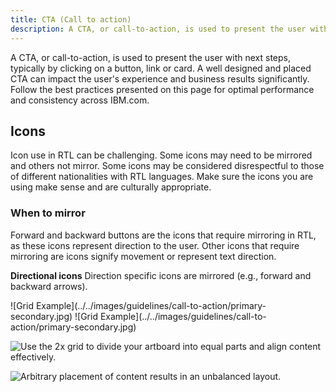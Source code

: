 ```yaml
---
title: CTA (Call to action)
description: A CTA, or call-to-action, is used to present the user with next steps, typically by clicking on a button, link or card. A well designed and placed CTA can impact the user's experience and business results significantly. Follow the best practices presented on this page for optimal performance and consistency across IBM.com. 
---
```


<PageDescription>

A CTA, or call-to-action, is used to present the user with next steps, typically by clicking on a button, link or card. A well designed and placed CTA can impact the user's experience and business results significantly. Follow the best practices presented on this page for optimal performance and consistency across IBM.com.

</PageDescription>

## Icons
Icon use in RTL can be challenging. Some icons may need to be mirrored and others not mirror. Some icons may be considered disrespectful to those of different nationalities with RTL languages. Make sure the icons you are using make sense and are culturally appropriate. 

### When to mirror 
Forward and backward buttons are the icons that require mirroring in RTL, as these icons represent direction to the user. Other icons that require mirroring are icons signify movement or represent text direction. 

**Directional icons**
Direction specific icons are mirrored (e.g., forward and backward arrows).

<Row>
  <Column colMd={4} colLg={4}>
![Grid Example](../../images/guidelines/call-to-action/primary-secondary.jpg)
  </Column>
  <Column colMd={4} colLg={4}>
![Grid Example](../../images/guidelines/call-to-action/primary-secondary.jpg)
  </Column>
</Row>



<Row>
<Column colMd={4} colLg={4} >
  <DoDontExample type="do" caption="Use the 2x grid to divide your artboard into equal parts and align content effectively.">

![Use the 2x grid to divide your artboard into equal parts and align content effectively.](../../images/pattern/overview/patterns_overview_2xgrid_section1_do.jpg)

  </DoDontExample>
</Column>  
<Column colMd={4} colLg={4}>
  <DoDontExample caption="Arbitrary placement of content results in an unbalanced layout.">

![Arbitrary placement of content results in an unbalanced layout. ](../../images/pattern/overview/patterns_overview_2xgrid_section1_don't.jpg)

  </DoDontExample>
</Column>
</Row>
